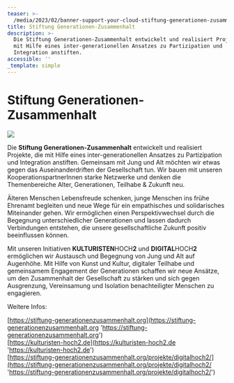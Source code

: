 ```yaml
---
teaser: >-
  /media/2023/02/banner-support-your-cloud-stiftung-generationen-zusammenhalt-1.jpg
title: Stiftung Generationen-Zusammenhalt
description: >-
  Die Stiftung Generationen-Zusammenhalt entwickelt und realisiert Projekte, die
  mit Hilfe eines inter-generationellen Ansatzes zu Partizipation und
  Integration anstiften.
accessible: ''
_template: simple
---
```


# Stiftung Generationen-Zusammenhalt

![](/media/2023/02/banner-support-your-cloud-stiftung-generationen-zusammenhalt-1.jpg)

Die **Stiftung Generationen-Zusammenhalt** entwickelt und realisiert Projekte, die mit Hilfe eines inter-generationellen Ansatzes zu Partizipation und Integration anstiften. Gemeinsam mit Jung und Alt möchten wir etwas gegen das Auseinanderdriften der Gesellschaft tun. Wir bauen mit unseren KooperationspartnerInnen starke Netzwerke und denken die Themenbereiche Alter, Generationen, Teilhabe & Zukunft neu.

Älteren Menschen Lebensfreude schenken, junge Menschen ins frühe Ehrenamt begleiten und neue Wege für ein empathisches und solidarisches Miteinander gehen. Wir ermöglichen einen Perspektivwechsel durch die Begegnung unterschiedlicher Generationen und lassen dadurch Verbindungen entstehen, die unsere gesellschaftliche Zukunft positiv beeinflussen können.

Mit unseren Initiativen **KULTURISTEN**HOCH**2** und **DIGITAL**HOCH**2** ermöglichen wir Austausch und Begegnung von Jung und Alt auf Augenhöhe. Mit Hilfe von Kunst und Kultur, digitaler Teilhabe und gemeinsamem Engagement der Generationen schaffen wir neue Ansätze, um den Zusammenhalt der Gesellschaft zu stärken und sich gegen Ausgrenzung, Vereinsamung und Isolation benachteiligter Menschen zu engagieren.

Weitere Infos:

[https://stiftung-generationenzusammenhalt.org](https://stiftung-generationenzusammenhalt.org 'https://stiftung-generationenzusammenhalt.org')  
[https://kulturisten-hoch2.de](https://kulturisten-hoch2.de 'https://kulturisten-hoch2.de')  
[https://stiftung-generationenzusammenhalt.org/projekte/digitalhoch2/](https://stiftung-generationenzusammenhalt.org/projekte/digitalhoch2/ 'https://stiftung-generationenzusammenhalt.org/projekte/digitalhoch2/')
